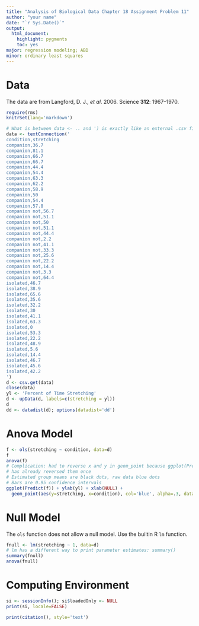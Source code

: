 ```yaml
---
title: "Analysis of Biological Data Chapter 18 Assignment Problem 11"
author: "your name"
date: "`r Sys.Date()`"
output:
  html_document:
    highlight: pygments
    toc: yes
major: regression modeling; ABD
minor: ordinary least squares
---
```


# Data
The data are from Langford, D. J., _et al_. 2006. Science **312**: 1967--1970.
```r
require(rms)
knitrSet(lang='markdown')
```
```r
# What is between data <- .. and ') is exactly like an external .csv file
data <- textConnection('
condition,stretching
companion,36.7
companion,81.1
companion,66.7
companion,66.7
companion,44.4
companion,54.4
companion,63.3
companion,62.2
companion,58.9
companion,50
companion,54.4
companion,57.8
companion not,56.7
companion not,51.1
companion not,50
companion not,51.1
companion not,44.4
companion not,2.2
companion not,41.1
companion not,33.3
companion not,25.6
companion not,22.2
companion not,14.4
companion not,3.3
companion not,64.4
isolated,46.7
isolated,38.9
isolated,65.6
isolated,35.6
isolated,32.2
isolated,30
isolated,41.1
isolated,63.3
isolated,0
isolated,53.3
isolated,22.2
isolated,48.9
isolated,5.6
isolated,14.4
isolated,46.7
isolated,45.6
isolated,42.2
')
d <- csv.get(data)
close(data)
yl <- 'Percent of Time Stretching'
d <- upData(d, labels=c(stretching = yl))
d
dd <- datadist(d); options(datadist='dd')
```

# Anova Model
```r
f <- ols(stretching ~ condition, data=d)
f
anova(f)
# Complication: had to reverse x and y in geom_point because ggplot(Predict())
# has already reversed them once
# Estimated group means are black dots, raw data blue dots
# Bars are 0.95 confidence intervals
ggplot(Predict(f)) + ylab(yl) + xlab(NULL) +
  geom_point(aes(y=stretching, x=condition), col='blue', alpha=.3, data=d)
```

# Null Model
The `ols` function does not allow a null model.  Use the builtin R `lm` function.
```r
fnull <- lm(stretching ~ 1, data=d)
# lm has a different way to print parameter estimates: summary()
summary(fnull)
anova(fnull)
```

# Computing Environment
```r
si <- sessionInfo(); si$loadedOnly <- NULL
print(si, locale=FALSE)
```
```r
print(citation(), style='text')
```
